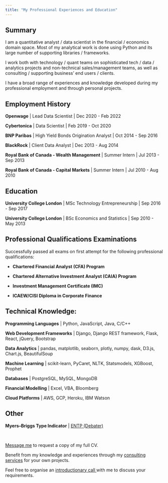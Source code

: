 ```yaml
---
title: "My Professional Experiences and Education"
---
```


## Summary
I am  a quantitative analyst / data scientist in the financial / economics domain space. Most of my analytical work is done using Python and its large number of supporting libraries / frameworks.

I work both with technology / quant teams on sophisticated tech / data / analytics projects and non-technical sales/management teams, as well as consulting / supporting business' end users / clients.

I have a broad range of experiences and knowledge developed during my professional employment and through personal projects.

## Employment History

**Openwage** | Lead Data Scientist | Dec 2020 - Feb 2022

**Cybertonica** | Data Scientist | Feb 2019 - Oct 2020

**BNP Paribas** | High Yield Bonds Origination Analyst | Oct 2014 - Sep 2016

**BlackRock** | Client Data Analyst | Dec 2013 - Aug 2014

**Royal Bank of Canada - Wealth Management** | Summer Intern | Jul 2013 - Sep 2013

**Royal Bank of Canada - Capital Markets** | Summer Intern | Jul 2010 - Aug 2010

## Education

**University College London** | MSc Technology Entrepreneurship | Sep 2016 - Sep 2017

**University College London** | BSc Economics and Statistics | Sep 2010 - May 2013

## Professional Qualifications Examinations

Successfully passed all exams on first attempt for the following professional qualifications:

- **Chartered Financial Analyst (CFA) Program**

- **Chartered Alternative Investment Analyst (CAIA) Program**

- **Investment Management Certificate (IMC)**

- **ICAEW/CISI Diploma in Corporate Finance**

## Technical Knowledge:

**Programming Languages** | Python, JavaScript, Java, C/C++

**Web Development Frameworks** | Django, Django REST framework, Flask, React, jQuery, Bootstrap

**Data Analytics** | pandas, matplotlib, seaborn, plotly, numpy, dask,  D3.js, Chart.js, BeautifulSoup

**Machine Learning** | scikit-learn, PyCaret, NLTK, Statsmodels, XGBoost, Prophet

**Databases** | PostgreSQL, MySQL, MongoDB

**Financial Modelling** | Excel, VBA, Bloomberg

**Cloud Platforms** | AWS, GCP, Heroku, IBM Watson

## Other

**Myers–Briggs Type Indicator** | [ENTP (Debater)](https://www.16personalities.com/entp-personality){target="_blank"}

<br/>
<div class="alert alert-primary pt-3 pb-2 text-center">
  <a href="/contact.html#send-message-to-dmitry" class="alert-link">Message me</a> to request a copy of my full CV.
</div>


<div class="alert alert-success pt-3 pb-2 text-center">
  Benefit from my knowledge and experiences through my <a href="/consulting.html" class="alert-link">consulting services</a> for your own projects.
</div>


<div class="alert alert-warning pt-3 pb-2 text-center">
  Feel free to organise an <a href="/contact.html#organise-introductionary-call" class="alert-link">introductionary call </a> with me to discuss your requirements.
</div>
